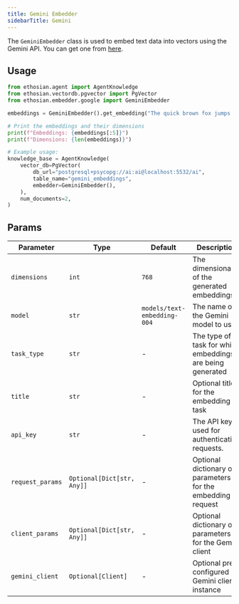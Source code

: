 ```yaml
---
title: Gemini Embedder
sidebarTitle: Gemini
---
```


The `GeminiEmbedder` class is used to embed text data into vectors using the Gemini API. You can get one from [here](https://ai.google.dev/aistudio).

## Usage

```python cookbook/embedders/gemini_embedder.py
from ethosian.agent import AgentKnowledge
from ethosian.vectordb.pgvector import PgVector
from ethosian.embedder.google import GeminiEmbedder

embeddings = GeminiEmbedder().get_embedding("The quick brown fox jumps over the lazy dog.")

# Print the embeddings and their dimensions
print(f"Embeddings: {embeddings[:5]}")
print(f"Dimensions: {len(embeddings)}")

# Example usage:
knowledge_base = AgentKnowledge(
    vector_db=PgVector(
        db_url="postgresql+psycopg://ai:ai@localhost:5532/ai",
        table_name="gemini_embeddings",
        embedder=GeminiEmbedder(),
    ),
    num_documents=2,
)
```

## Params

| Parameter        | Type                       | Default                     | Description                                                 |
| ---------------- | -------------------------- | --------------------------- | ----------------------------------------------------------- |
| `dimensions`     | `int`                      | `768`                       | The dimensionality of the generated embeddings              |
| `model`          | `str`                      | `models/text-embedding-004` | The name of the Gemini model to use                         |
| `task_type`      | `str`                      | -                           | The type of task for which embeddings are being generated   |
| `title`          | `str`                      | -                           | Optional title for the embedding task                       |
| `api_key`        | `str`                      | -                           | The API key used for authenticating requests.               |
| `request_params` | `Optional[Dict[str, Any]]` | -                           | Optional dictionary of parameters for the embedding request |
| `client_params`  | `Optional[Dict[str, Any]]` | -                           | Optional dictionary of parameters for the Gemini client     |
| `gemini_client`  | `Optional[Client]`         | -                           | Optional pre-configured Gemini client instance              |
